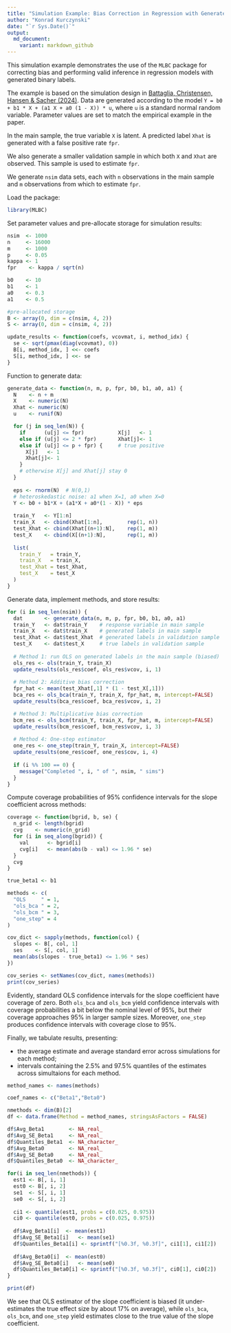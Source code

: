 ```yaml
---
title: "Simulation Example: Bias Correction in Regression with Generated Binary Labels"
author: "Konrad Kurczynski"
date: "`r Sys.Date()`"
output: 
  md_document:
    variant: markdown_github
---
```


This simulation example demonstrates the use of the `MLBC` package for correcting bias and performing valid inference in regression models with generated binary labels. 

The example is based on the simulation design in [Battaglia, Christensen, Hansen & Sacher (2024)](https://arxiv.org/abs/2402.15585). Data are generated according to the model `Y = b0 + b1 * X + (a1 X + a0 (1 - X)) * u`, where `u` is a standard normal random variable. Parameter values are set to match the empirical example in the paper.

In the main sample, the true variable `X` is latent. A predicted label `Xhat` is generated with a false positive rate `fpr`. 

We also generate a smaller validation sample in which both `X` and `Xhat` are observed. This sample is used to estimate `fpr`.

We generate `nsim` data sets, each with `n` observations in the main sample and `m` observations from which to estimate `fpr`. 

Load the package:

```r
library(MLBC)
```

Set parameter values and pre-allocate storage for simulation results:

```r
nsim  <- 1000
n     <- 16000
m     <- 1000
p     <- 0.05
kappa <- 1
fpr    <- kappa / sqrt(n)

b0    <- 10
b1    <- 1
a0    <- 0.3
a1    <- 0.5

#pre-allocated storage
B <- array(0, dim = c(nsim, 4, 2))
S <- array(0, dim = c(nsim, 4, 2))

update_results <- function(coefs, vcovmat, i, method_idx) {
  se <- sqrt(pmax(diag(vcovmat), 0))
  B[i, method_idx, ] <<- coefs
  S[i, method_idx, ] <<- se
}
```

Function to generate data:

```r
generate_data <- function(n, m, p, fpr, b0, b1, a0, a1) {
  N    <- n + m
  X    <- numeric(N)
  Xhat <- numeric(N)
  u    <- runif(N)

  for (j in seq_len(N)) {
    if      (u[j] <= fpr)           X[j]   <- 1
    else if (u[j] <= 2 * fpr)       Xhat[j]<- 1
    else if (u[j] <= p + fpr) {     # true positive
      X[j]   <- 1
      Xhat[j]<- 1
    }
    # otherwise X[j] and Xhat[j] stay 0
  }
  
  eps <- rnorm(N)  # N(0,1)
  # heteroskedastic noise: a1 when X=1, a0 when X=0
  Y <- b0 + b1*X + (a1*X + a0*(1 - X)) * eps
  
  train_Y   <- Y[1:n]
  train_X   <- cbind(Xhat[1:n],        rep(1, n))
  test_Xhat <- cbind(Xhat[(n+1):N],    rep(1, m))
  test_X    <- cbind(X[(n+1):N],       rep(1, m))
  
  list(
    train_Y   = train_Y,
    train_X   = train_X,
    test_Xhat = test_Xhat,
    test_X    = test_X
  )
}
```

Generate data, implement methods, and store results:

```r
for (i in seq_len(nsim)) {
  dat       <- generate_data(n, m, p, fpr, b0, b1, a0, a1)
  train_Y   <- dat$train_Y    # response variable in main sample
  train_X   <- dat$train_X    # generated labels in main sample
  test_Xhat <- dat$test_Xhat  # generated labels in validation sample
  test_X    <- dat$test_X     # true labels in validation sample
  
  # Method 1: run OLS on generated labels in the main sample (biased)
  ols_res <- ols(train_Y, train_X)
  update_results(ols_res$coef, ols_res$vcov, i, 1)
  
  # Method 2: Additive bias correction
  fpr_hat <- mean(test_Xhat[,1] * (1 - test_X[,1]))
  bca_res <- ols_bca(train_Y, train_X, fpr_hat, m, intercept=FALSE)
  update_results(bca_res$coef, bca_res$vcov, i, 2)

  # Method 3: Multiplicative bias correction
  bcm_res <- ols_bcm(train_Y, train_X, fpr_hat, m, intercept=FALSE)
  update_results(bcm_res$coef, bcm_res$vcov, i, 3)
  
  # Method 4: One-step estimator
  one_res <- one_step(train_Y, train_X, intercept=FALSE)
  update_results(one_res$coef, one_res$cov, i, 4)
  
  if (i %% 100 == 0) {
    message("Completed ", i, " of ", nsim, " sims")
  }
}
```

Compute coverage probabilities of 95% confidence intervals for the slope coefficient across methods:

```r
coverage <- function(bgrid, b, se) {
  n_grid <- length(bgrid)
  cvg    <- numeric(n_grid)
  for (i in seq_along(bgrid)) {
    val      <- bgrid[i]
    cvg[i]   <- mean(abs(b - val) <= 1.96 * se)
  }
  cvg
}

true_beta1 <- b1

methods <- c(
  "OLS     " = 1,
  "ols_bca " = 2,
  "ols_bcm " = 3,
  "one_step" = 4
)

cov_dict <- sapply(methods, function(col) {
  slopes <- B[, col, 1]   
  ses    <- S[, col, 1]
  mean(abs(slopes - true_beta1) <= 1.96 * ses)
})

cov_series <- setNames(cov_dict, names(methods))
print(cov_series)

```

Evidently, standard OLS confidence intervals for the slope coefficient have coverage of zero. Both `ols_bca` and `ols_bcm` yield confidence intervals with coverage probabilities a bit below the nominal level of 95%, but their coverage approaches 95% in larger sample sizes. Moreover, `one_step` produces confidence intervals with coverage close to 95%.

Finally, we tabulate results, presenting:

* the average estimate and average standard error across simulations for each method;
* intervals containing the 2.5% and 97.5% quantiles of the estimates across simultaions for each method.

```r
method_names <- names(methods)

coef_names <- c("Beta1","Beta0")

nmethods <- dim(B)[2]
df <- data.frame(Method = method_names, stringsAsFactors = FALSE)

df$Avg_Beta1        <- NA_real_
df$Avg_SE_Beta1     <- NA_real_
df$Quantiles_Beta1  <- NA_character_
df$Avg_Beta0        <- NA_real_
df$Avg_SE_Beta0     <- NA_real_
df$Quantiles_Beta0  <- NA_character_

for(i in seq_len(nmethods)) {
  est1 <- B[, i, 1]
  est0 <- B[, i, 2]
  se1  <- S[, i, 1]
  se0  <- S[, i, 2]
  
  ci1 <- quantile(est1, probs = c(0.025, 0.975))
  ci0 <- quantile(est0, probs = c(0.025, 0.975))
  
  df$Avg_Beta1[i]  <- mean(est1)
  df$Avg_SE_Beta1[i]   <- mean(se1)
  df$Quantiles_Beta1[i] <- sprintf("[%0.3f, %0.3f]", ci1[1], ci1[2])
  
  df$Avg_Beta0[i]  <- mean(est0)
  df$Avg_SE_Beta0[i]   <- mean(se0)
  df$Quantiles_Beta0[i] <- sprintf("[%0.3f, %0.3f]", ci0[1], ci0[2])
}

print(df)
```

We see that OLS estimator of the slope coefficient is biased (it under-estimates the true effect size by about 17% on average), while `ols_bca`, `ols_bcm`, and `one_step` yield estimates close to the true value of the slope coefficient. 
